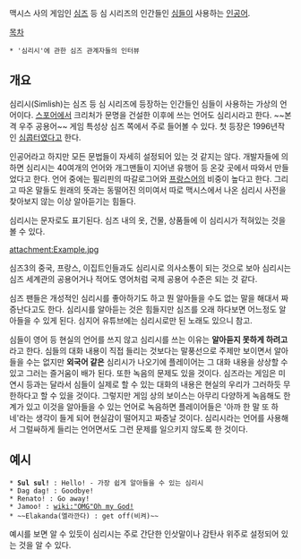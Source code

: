 맥시스 사의 게임인 [[심즈]] 등 심 시리즈의 인간들인 [[심]]들이 사용하는 [[인공어]].

[[목차]]
{{{#!HTML
<iframe width="560" height="315" src="//www.youtube.com/embed/yW4nfveKW5s" frameborder="0" allowfullscreen></iframe>}}}
 * '심리시'에 관한 심즈 관계자들의 인터뷰

== 개요 ==
심리시(Simlish)는 심즈 등 심 시리즈에 등장하는 인간들인 심들이 사용하는 가상의 언어이다. [[스포어]]에서 크리처가 문명을 건설한 이후에 쓰는 언어도 심리시라고 한다. ~~본격 우주 공용어~~ 게임 특성상 심즈 쪽에서 주로 들어볼 수 있다. 첫 등장은 1996년작인 [[심콥터]]였다고 한다. 

인공어라고 하지만 모든 문법들이 자세히 설정되어 있는 것 같지는 않다. 개발자들에 의하면 심리시는 40여개의 언어와 개그맨들이 지어낸 유행어 등 온갖 곳에서 따와서 만들었다고 한다. 언어 중에는 필리핀의 따갈로그어와 [[프랑스어]]의 비중이 높다고 한다. 그리고 따온 말들도 원래의 뜻과는 동떨어진 의미여서 따로 맥시스에서 나온 심리시 사전을 찾아보지 않는 이상 알아듣기는 힘들다.

심리시는 문자로도 표기된다. 심즈 내의 옷, 건물, 상품들에 이 심리시가 적혀있는 것을 볼 수 있다.

attachment:Example.jpg

심즈3의 중국, 프랑스, 이집트인들과도 심리시로 의사소통이 되는 것으로 보아 심리시는 심즈 세계관의 공용어거나 적어도 영어처럼 국제 공용어 수준은 되는 것 같다. 

심즈 팬들은 개성적인 심리시를 좋아하기도 하고 뭔 알아들을 수도 없는 말을 해대서 짜증난다고도 한다. 심리시를 알아듣는 것은 힘들지만 심즈를 오래 하다보면 어느정도 알아들을 수 있게 된다. 심지어 유튜브에는 심리시로만 된 노래도 있으니 참고.

심들이 영어 등 현실의 언어를 쓰지 않고 심리시를 쓰는 이유는 '''알아듣지 못하게 하려고''' 라고 한다. 심들의 대화 내용이 직접 들리는 것보다는 말풍선으로 주제만 보이면서 알아들을 수는 없지만 '''외국어 같은''' 심리시가 나오기에 플레이어는 그 대화 내용을 상상할 수 있고 그러는 즐거움이 배가 된다. 또한 녹음의 문제도 있을 것이다. 심즈라는 게임은 미연시 등과는 달라서 심들이 실제로 할 수 있는 대화의 내용은 현실의 우리가 그러하듯 무한하다고 할 수 있을 것이다. 그렇지만 게임 상의 보이스는 아무리 다양하게 녹음해도 한계가 있고 이것을 알아들을 수 있는 언어로 녹음하면 플레이어들은 '아까 한 말 또 하네'라는 생각이 들게 되어 현실감이 떨어지고 짜증날 것이다. 심리시라는 언어를 사용해서 그럴싸하게 들리는 언어면서도 그런 문제를 일으키지 않도록 한 것이다. 

== 예시 ==
 * '''Sul sul!''' : Hello! - 가장 쉽게 알아들을 수 있는 심리시
 * Dag dag! : Goodbye!
 * Renato! : Go away!
 * Jamoo! : [[wiki:"OMG"Oh my God!]]
 * ~~Elakanda(엘라깐다) : get off(비켜)~~

예시를 보면 알 수 있듯이 심리시는 주로 간단한 인삿말이나 감탄사 위주로 설정되어 있는 것을 알 수 있다.
